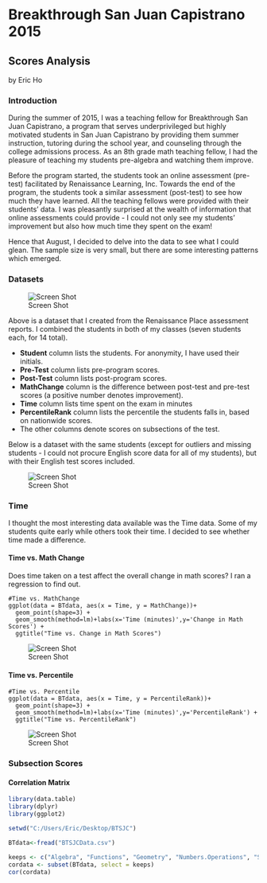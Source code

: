 # Breakthrough San Juan Capistrano 2015 
## Scores Analysis

by Eric Ho

### Introduction

During the summer of 2015, I was a teaching fellow for Breakthrough San Juan Capistrano, a program that serves
underprivileged but highly motivated students in San Juan Capistrano by providing them summer instruction, tutoring 
during the school year, and counseling through the college admissions process. As an 8th grade math teaching fellow,
I had the pleasure of teaching my students pre-algebra and watching them improve.

Before the program started, the students took an online assessment (pre-test) facilitated by Renaissance Learning, Inc. Towards
the end of the program, the students took a similar assessment (post-test) to see how much they have learned. All the
teaching fellows were provided with their students' data. I was pleasantly surprised at the wealth of information that
online assessments could provide - I could not only see my students' improvement but also how much time they spent on the
exam!

Hence that August, I decided to delve into the data to see what I could glean. The sample size is very small, but there
are some interesting patterns which emerged. 

### Datasets

![Screen Shot](https://github.com/ohrice/BTSJC/blob/master/images/Data.png)

Above is a dataset that I created from the Renaissance Place assessment reports. I combined the students in
both of my classes (seven students each, for 14 total).

* **Student** column lists the students. For anonymity, I have used their initials.
* **Pre-Test** column lists pre-program scores.
* **Post-Test** column lists post-program scores.
* **MathChange** column is the difference between post-test and pre-test scores (a positive number denotes improvement).
* **Time** column lists time spent on the exam in minutes
* **PercentileRank** column lists the percentile the students falls in, based on nationwide scores.
* The other columns denote scores on subsections of the test.

Below is a dataset with the same students (except for outliers and missing students - I could not procure English score
data for all of my students), but with their English test scores included.

![Screen Shot](https://github.com/ohrice/BTSJC/blob/master/images/Data2.png)

### Time

I thought the most interesting data available was the Time data. Some of my students quite early while others took their time.
I decided to see whether time made a difference.

#### Time vs. Math Change

Does time taken on a test affect the overall change in math scores? I ran a regression to find out.

```
#Time vs. MathChange
ggplot(data = BTdata, aes(x = Time, y = MathChange))+
  geom_point(shape=3) +
  geom_smooth(method=lm)+labs(x='Time (minutes)',y='Change in Math Scores') + 
  ggtitle("Time vs. Change in Math Scores")
```
![Screen Shot](https://github.com/ohrice/BTSJC/blob/master/plots/TimeMathChange.png)


#### Time vs. Percentile

```
#Time vs. Percentile
ggplot(data = BTdata, aes(x = Time, y = PercentileRank))+
  geom_point(shape=3) +
  geom_smooth(method=lm)+labs(x='Time (minutes)',y='PercentileRank') + 
  ggtitle("Time vs. PercentileRank")
```
![Screen Shot](https://github.com/ohrice/BTSJC/blob/master/plots/TimePercentileRank.png)

### Subsection Scores

#### Correlation Matrix
```r
library(data.table)
library(dplyr)
library(ggplot2)

setwd("C:/Users/Eric/Desktop/BTSJC")

BTdata<-fread("BTSJCData.csv")

keeps <- c("Algebra", "Functions", "Geometry", "Numbers.Operations", "Statistics.Probability")
cordata <- subset(BTdata, select = keeps)
cor(cordata)

```
